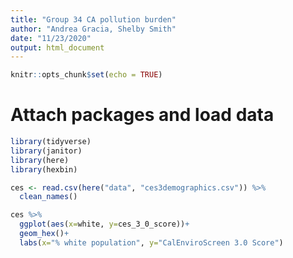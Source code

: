```yaml
---
title: "Group 34 CA pollution burden"
author: "Andrea Gracia, Shelby Smith"
date: "11/23/2020"
output: html_document
---
```


```r
knitr::opts_chunk$set(echo = TRUE)
```

# Attach packages and load data 
```r
library(tidyverse)
library(janitor)
library(here)
library(hexbin)

ces <- read.csv(here("data", "ces3demographics.csv")) %>% 
  clean_names()
```

```r
ces %>% 
  ggplot(aes(x=white, y=ces_3_0_score))+
  geom_hex()+
  labs(x="% white population", y="CalEnviroScreen 3.0 Score")
```

